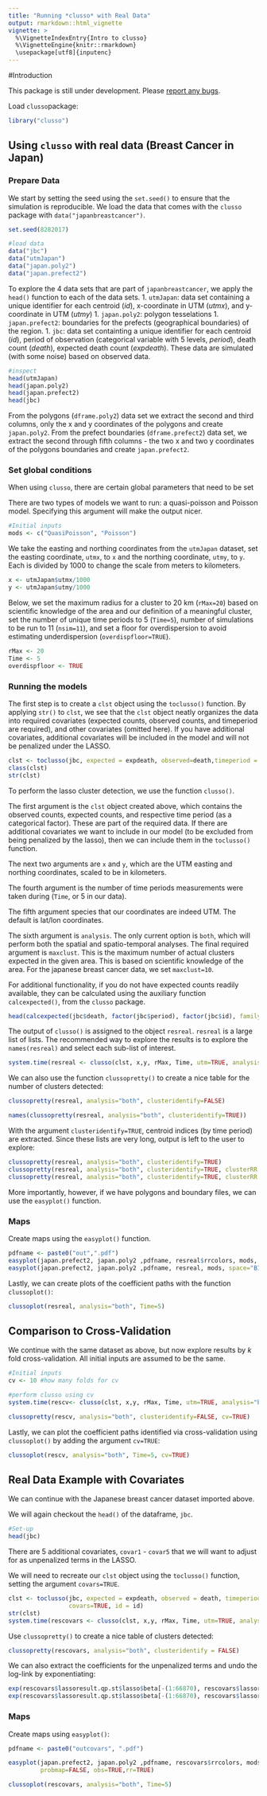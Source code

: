 ---
title: "Running *clusso* with Real Data"
output: rmarkdown::html_vignette
vignette: >
  %\VignetteIndexEntry{Intro to clusso}
  %\VignetteEngine{knitr::rmarkdown}
  \usepackage[utf8]{inputenc}
---

#Introduction

This package is still under development. Please [report any bugs](https://github.com/mkamenet3/clusso/issues).


Load `clusso`package:

```{r, message=FALSE, warning=FALSE}
library("clusso")

```


## Using `clusso` with real data (Breast Cancer in Japan)

### Prepare Data

We start by setting the seed using the `set.seed()` to ensure that the simulation is reproducible. We load the data that comes with the `clusso` package with `data("japanbreastcancer")`.


```{r}
set.seed(8282017)

#load data
data("jbc")
data("utmJapan")
data("japan.poly2")
data("japan.prefect2")

```


To explore the 4 data sets that are part of `japanbreastcancer`, we apply the `head()` function to each of the data sets.
1. `utmJapan`: data set containing a unique identifier for each centroid (*id*), x-coordinate in UTM (*utmx*), and y-coordinate in UTM (*utmy*)
1. `japan.poly2`: polygon tesselations
1. `japan.prefect2`: boundaries for the prefects (geographical boundaries) of the region.
1. `jbc`: data set containting a unique identifier for each centroid (*id*), period of observation (categorical variable with 5 levels, *period*), death count (*death*), expected death count (*expdeath*). These data are simulated (with some noise) based on observed data.



```{r}
#inspect
head(utmJapan)
head(japan.poly2)
head(japan.prefect2)
head(jbc)
```

From the polygons (`dframe.poly2`) data set we extract the second and third columns, only the x and y coordinates of the polygons and create `japan.poly2`. From the prefect boundaries (`dframe.prefect2`) data set, we extract the second through fifth columns - the two x and two y coordinates of the polygons boundaries and create `japan.prefect2`.



### Set global conditions

When using `clusso`, there are certain global parameters that need to be set

There are two types of models we want to run: a quasi-poisson and Poisson model. Specifying this argument will make the output nicer.

```{r}
#Initial inputs
mods <- c("QuasiPoisson", "Poisson")
```

We take the easting and northing coordinates from the `utmJapan` dataset, set the easting coordinate, `utmx`, to `x` and the northing coordinate, `utmy`, to `y`. Each is divided by 1000 to change the scale from meters to kilometers.


```{r}
x <- utmJapan$utmx/1000
y <- utmJapan$utmy/1000
```

Below, we set the maximum radius for a cluster to 20 km (`rMax=20`) based on scientific knowledge of the area and our definition of a meaningful cluster, set the number of unique time periods to 5 (`Time=5`), number of simulations to be run to 11 (`nsim=11`), and set a floor for overdispersion to avoid estimating underdispersion (`overdispfloor=TRUE`). 


```{r}
rMax <- 20 
Time <- 5
overdispfloor <- TRUE

```


### Running the models

The first step is to create a `clst` object using the `toclusso()` function. By applying `str()` to `clst`, we see that the `clst` object neatly organizes the data into required covariates (expected counts, observed counts, and timeperiod are required), and other covariates (omitted here). If you have additional covariates, additional covariates will be included in the model and will not be penalized under the LASSO.


```{r}
clst <- toclusso(jbc, expected = expdeath, observed=death,timeperiod = period)
class(clst)
str(clst)
```

To perform the lasso cluster detection, we use the function `clusso()`. 

The first argument is the `clst` object created above, which contains the observed counts, expected counts, and respective time period (as a categorical factor). These are part of the required data. If there are additional covariates we want to include in our model (to be excluded from being penalized by the lasso), then we can include them in the `toclusso()` function.

The next two arguments are `x` and `y`, which are the UTM easting and northing coordinates, scaled to be in kilometers. 

The fourth argument is the number of time periods measurements were taken during (`Time`, or 5 in our data). 

The fifth argument species that our coordinates are indeed UTM. The default is lat/lon coordinates.

The sixth argument is `analysis`. The only current option is `both`, which will perform both the spatial and spatio-temporal analyses. 
The final required argument is `maxclust`. This is the maximum number of actual clusters expected in the given area. This is based on scientific knowledge of the area. For the japanese breast cancer data, we set `maxclust=10`.


For additional functionality, if you do not have expected counts readily available, they can be calculated using the auxiliary function `calcexpected()`, from the `clusso` package.

```{r}
head(calcexpected(jbc$death, factor(jbc$period), factor(jbc$id), family="poisson"))
```


The output of `clusso()` is assigned to the object `resreal`. `resreal` is a large list of lists. The recommended way to explore the results is to explore the `names(resreal)` and select each sub-list of interest.

```{r}
system.time(resreal <- clusso(clst, x,y, rMax, Time, utm=TRUE, analysis="both", maxclust=11))

```

We can also use the function `clussopretty()` to create a nice table for the number of clusters detected:

```{r}
clussopretty(resreal, analysis="both", clusteridentify=FALSE)

names(clussopretty(resreal, analysis="both", clusteridentify=TRUE))

```


With the argument `clusteridentify=TRUE`, centroid indices (by time period) are extracted. Since these lists are very long, output is left to the user to explore:

```{r, eval=FALSE}
clussopretty(resreal, analysis="both", clusteridentify=TRUE)
clussopretty(resreal, analysis="both", clusteridentify=TRUE, clusterRR = 1.05)
clussopretty(resreal, analysis="both", clusteridentify=TRUE, clusterRR = "background")
```



More importantly, however, if we have polygons and boundary files, we can use the `easyplot()` function.

### Maps

Create maps using the `easyplot()` function.

```{r}
pdfname <- paste0("out",".pdf")
easyplot(japan.prefect2, japan.poly2 ,pdfname, resreal$rrcolors, mods, space="both", probmap=FALSE, obs=TRUE,rr=TRUE)
easyplot(japan.prefect2, japan.poly2 ,pdfname, resreal, mods, space="BIC", probmap=FALSE,rr=TRUE)


```

Lastly, we can create plots of the coefficient paths with the function `clussoplot()`:

```{r}
clussoplot(resreal, analysis="both", Time=5)
```




## Comparison to Cross-Validation

We continue with the same dataset as above, but now explore results by $k$ fold cross-validation. All initial inputs are assumed to be the same.

```{r}
#Initial inputs
cv <- 10 #how many folds for cv

#perform clusso using cv
system.time(rescv<- clusso(clst, x,y, rMax, Time, utm=TRUE, analysis="both", cv=cv))

```

```{r}
clussopretty(rescv, analysis="both", clusteridentify=FALSE, cv=TRUE)
```

Lastly, we can plot the coefficient paths identified via cross-validation using `clussoplot()` by adding the argument `cv=TRUE`:

```{r}
clussoplot(rescv, analysis="both", Time=5, cv=TRUE)
```





## Real Data Example with Covariates

We can continue with the Japanese breast cancer dataset imported above. 

We will again checkout the `head()` of the dataframe, `jbc`. 



```{r}
#Set-up
head(jbc)
```


There are 5 additional covariates, `covar1` - `covar5` that we will want to adjust for as unpenalized terms in the LASSO.


We will need to recreate our `clst` object using the `toclusso()` function, setting the argument `covars=TRUE`.

```{r}
clst <- toclusso(jbc, expected = expdeath, observed = death, timeperiod = period,
                 covars=TRUE, id = id)
str(clst)
system.time(rescovars <- clusso(clst, x,y, rMax, Time, utm=TRUE, analysis="both"))

```

Use `clussopretty()` to create a nice table of clusters detected:

```{r}
clussopretty(rescovars, analysis="both", clusteridentify = FALSE)
```

We can also extract the coefficients for the unpenalized terms and undo the log-link by exponentiating:

```{r}
exp(rescovars$lassoresult.qp.st$lasso$beta[-(1:66870), rescovars$lassoresult.qp.st$selections$select.qaic])
exp(rescovars$lassoresult.qp.st$lasso$beta[-(1:66870), rescovars$lassoresult.qp.st$selections$select.qbic])
```



### Maps

Create maps using `easyplot()`:


```{r}
pdfname <- paste0("outcovars", ".pdf")

easyplot(japan.prefect2, japan.poly2 ,pdfname, rescovars$rrcolors, mods, space="both",
         probmap=FALSE, obs=TRUE,rr=TRUE)
```

```{r}
clussoplot(rescovars, analysis="both", Time=5)

```

